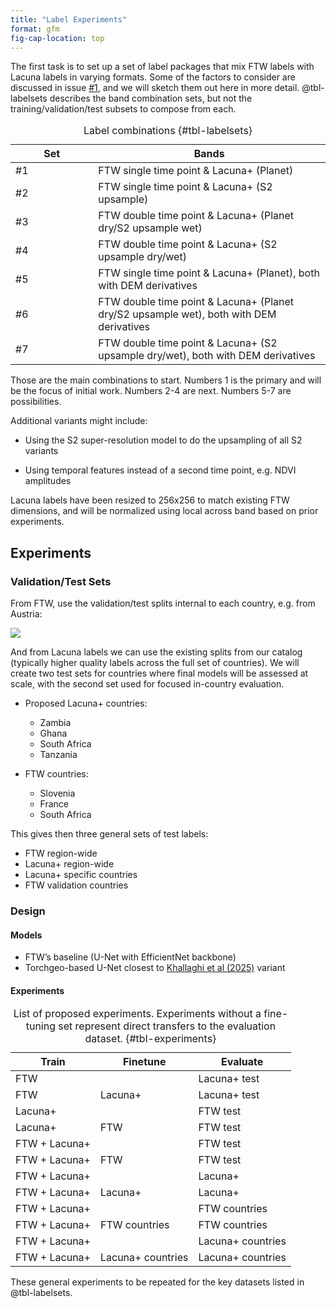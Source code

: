 ```yaml
---
title: "Label Experiments"
format: gfm
fig-cap-location: top
---
```


The first task is to set up a set of label packages that mix FTW labels with Lacuna labels in varying formats. Some of the factors to consider are discussed in issue [#1](https://github.com/agroimpacts/ftw-mappingafrica-integration/issues/1), and we will sketch them out here in more detail. @tbl-labelsets describes the band combination sets, but not the training/validation/test subsets to compose from each.

| Set | Bands |
|-------------------|-----------------------------------------------------|
| #1 | FTW single time point & Lacuna+ (Planet) |
| #2 | FTW single time point & Lacuna+ (S2 upsample) |
| #3 | FTW double time point & Lacuna+ (Planet dry/S2 upsample wet) |
| #4 | FTW double time point & Lacuna+ (S2 upsample dry/wet) |
| #5 | FTW single time point & Lacuna+ (Planet), both with DEM derivatives |
| #6 | FTW double time point & Lacuna+ (Planet dry/S2 upsample wet), both with DEM derivatives |
| #7 | FTW double time point & Lacuna+ (S2 upsample dry/wet), both with DEM derivatives |

: Label combinations {#tbl-labelsets}

Those are the main combinations to start. Numbers 1 is the primary and will be the focus of initial work. Numbers 2-4 are next. Numbers 5-7 are possibilities.

Additional variants might include:

-   Using the S2 super-resolution model to do the upsampling of all S2 variants

-   Using temporal features instead of a second time point, e.g. NDVI amplitudes

Lacuna labels have been resized to 256x256 to match existing FTW dimensions, and will be normalized using local across band based on prior experiments.

## Experiments

### Validation/Test Sets

From FTW, use the validation/test splits internal to each country, e.g. from Austria:

![](figures/austria-splits.png)

And from Lacuna labels we can use the existing splits from our catalog (typically higher quality labels across the full set of countries). We will create two test sets for countries where final models will be assessed at scale, with the second set used for focused in-country evaluation.

-   Proposed Lacuna+ countries:

    -   Zambia
    -   Ghana
    -   South Africa
    -   Tanzania

-   FTW countries:

    -   Slovenia
    -   France
    -   South Africa

This gives then three general sets of test labels:

-   FTW region-wide
-   Lacuna+ region-wide
-   Lacuna+ specific countries
-   FTW validation countries

### Design

#### Models

-   FTW's baseline (U-Net with EfficientNet backbone)
-   Torchgeo-based U-Net closest to [Khallaghi et al (2025)](https://www.mdpi.com/2072-4292/17/3/474) variant

#### Experiments

| Train         | Finetune          | Evaluate          |
|---------------|-------------------|-------------------|
| FTW           |                   | Lacuna+ test      |
| FTW           | Lacuna+           | Lacuna+ test      |
| Lacuna+       |                   | FTW test          |
| Lacuna+       | FTW               | FTW test          |
| FTW + Lacuna+ |                   | FTW test          |
| FTW + Lacuna+ | FTW               | FTW test          |
| FTW + Lacuna+ |                   | Lacuna+           |
| FTW + Lacuna+ | Lacuna+           | Lacuna+           |
| FTW + Lacuna+ |                   | FTW countries     |
| FTW + Lacuna+ | FTW countries     | FTW countries     |
| FTW + Lacuna+ |                   | Lacuna+ countries |
| FTW + Lacuna+ | Lacuna+ countries | Lacuna+ countries |

: List of proposed experiments. Experiments without a fine-tuning set represent direct transfers to the evaluation dataset. {#tbl-experiments}

These general experiments to be repeated for the key datasets listed in @tbl-labelsets.